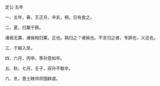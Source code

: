 

定公·五年

一、五年，春，王正月，辛亥，朔，日有食之。

二、夏，归粟于蔡。

诸侯无粟，诸侯相归粟，正也。孰归之？诸侯也。不言归之者，专辞也，义迩也。

三、于越入吴。

四、六月，丙申，季孙意如卒。

五、秋，七月，壬子，叔孙不敢卒。

六、冬，晋士鞅帅师围鲜虞。

